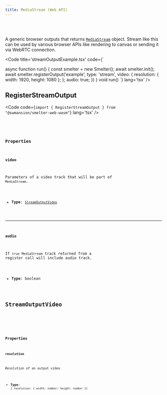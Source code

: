 ```yaml
---
title: MediaStream (Web API)
---
```


<Badge text="Browser (WASM)" variant="tip" size="large" />

<br />
<br />

A generic browser outputs that returns [`MediaStream`](https://developer.mozilla.org/en-US/docs/Web/API/MediaStream) object.
Stream like this can be used by various browser APIs like rendering to canvas or sending it via WebRTC connection.

<Code title='streamOutputExample.tsx' code={`

async function run() {
    const smelter = new Smelter();
    await smelter.init();
    await smelter.registerOutput('example', <View />
      type: 'stream',
      video: {
        resolution: { width: 1920, height: 1080 };
      };
      audio: true;
    })
}
void run()
`} lang='tsx' />

## RegisterStreamOutput
<Code code={`import { RegisterStreamOutput } from "@swmansion/smelter-web-wasm"`} lang='tsx' />

<CollapsibleDetails summaryTitle='Type definitions' open>
<Code code={`
type RegisterStreamOutput = {
    video?: StreamOutputVideo;
    audio?: boolean;
};
`} lang='tsx' />
</CollapsibleDetails>

### Properties

#### video
Parameters of a video track that will be part of `MediaStream`.

- **Type**: [`StreamOutputVideo`](#streamoutputvideo)

---

#### audio

If `true` `MediaStream` track returned from a register call will include audio track.

- **Type**: boolean 

## StreamOutputVideo

<CollapsibleDetails summaryTitle='Type definitions' open>
<Code code={`
type RegisterCanvasOutput = {
    resolution: { width: number; height: number; }
};
`} lang='tsx' />
</CollapsibleDetails>

### Properties

#### resolution

Resolution of an output video

- **Type**: `{ resolution: { width: number; height: number }}`
